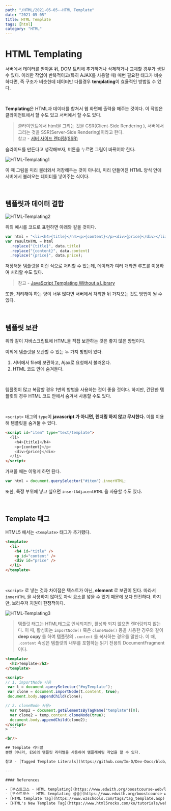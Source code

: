 ---
path: "/HTML/2021-05-05--HTML Template"
date: "2021-05-05"
title: HTML Template
tags: [html]
category: "HTML"
---

# HTML Templating

서버에서 데이터를 받아온 뒤, DOM 트리에 추가하거나 삭제하거나 교체할 경우가 생길 수 있다. 이러한 작업이 반복적이고(특히 AJAX를 사용할 때) 매번 필요한 태그가 비슷하다면, 즉 구조가 비슷한데 데이터만 다를경우 **templating**이 효율적인 방법일 수 있다.

<br/>

**Templating**은 HTML과 데이터를 합쳐서 웹 화면에 출력을 해주는 것이다. 이 작업은 클라이언트에서 할 수도 있고 서버에서 할 수도 있다.
> 클라이언트에서 html을 그리는 것을 CSR(Client-Side Rendering ), 서버에서 그리는 것을 SSR(Server-Side Rendering)이라고 한다.<br/>참고 - [서버 사이드 렌더링(SSR)](https://github.com/Im-D/Dev-Docs/blob/master/Performance/%EC%84%9C%EB%B2%84%20%EC%82%AC%EC%9D%B4%EB%93%9C%20%EB%A0%8C%EB%8D%94%EB%A7%81(SSR).md#%ED%81%B4%EB%9D%BC%EC%9D%B4%EC%96%B8%ED%8A%B8-%EC%82%AC%EC%9D%B4%EB%93%9C-%EB%A0%8C%EB%8D%94%EB%A7%81-vs-%EC%84%9C%EB%B2%84-%EC%82%AC%EC%9D%B4%EB%93%9C-%EB%A0%8C%EB%8D%94%EB%A7%81)

슬라이드를 만든다고 생각해보자, 버튼을 누르면 그림이 바뀌어야 한다.

![HTML-Templating1](../assets/images/HTML-Templating1.png)

이 때 그림을 미리 불러와서 저장해두는 것이 아니라, 미리 만들어진 HTML 양식 안에 서버에서 불러오는 데이터를 넣어주는 식이다.

<br/>

## 템플릿과 데이터 결합

![HTML-Templating2](../assets/images/HTML-Templating2.png)

위의 예시를 코드로 표현하면 아래와 같을 것이다.

```js
var html = "<li><h4>{title}</h4><p>{content}</p><div>{price}</div></li>";
var resultHTML = html
  .replace("{title}", data.title)
  .replace("{content}", data.content)
  .replace("{price}", data.price);
```

저장해둔 템플릿을 이런 식으로 처리할 수 있는데, 데이터가 여러 개라면 루프를 이용하여 처리할 수도 있다.

> 참고 - [JavaScript Templating Without a Library](https://jonsuh.com/blog/javascript-templating-without-a-library/)

또한, 처리해야 하는 양이 너무 많다면 서버에서 처리한 뒤 가져오는 것도 방법이 될 수 있다.

<br/>

## 템플릿 보관

위와 같이 자바스크립트에 HTML을 직접 보관하는 것은 좋지 않은 방법이다.

이외에 템플릿을 보관할 수 있는 두 가지 방법이 있다.

1. 서버에서 file에 보관하고, Ajax로 요청해서 불러온다.
2. HTML 코드 안에 숨겨둔다.

<br/>

템플릿이 많고 복잡할 경우 1번의 방법을 사용하는 것이 좋을 것이다. 하지만, 간단한 템플릿의 경우 HTML 코드 안에서 숨겨서 사용할 수도 있다.

<br/>

`<script>` 태그의 `type`이 **javascript 가 아니면, 렌더링 하지 않고 무시한다.** 이를 이용해 템플릿을 숨겨둘 수 있다.

```html
<script id="item" type="text/template">
  <li>
    <h4>{title}</h4>
    <p>{content}</p>
    <div>{price}</div>
  </li>
</script>
```

가져올 때는 이렇게 하면 된다.

```js
var html = document.querySelector("#item").innerHTML;
```

또한, 특정 부위에 넣고 싶으면 `insertAdjacentHTML` 을 사용할 수도 있다.

<br/>

## Template 태그

HTML5 에서는 `<template>` 태그가 추가됐다.

```html
<template>
  <li>
    <h4 id="title" />
    <p id="content" />
    <div id="price" />
  </li>
</template>
```

<br/>

`<script>` 로 넣는 것과 차이점은 텍스트가 아닌, **element** 로 보관이 된다. 따라서 `innerHTML` 을 사용하지 않아도 자식 요소를 넣을 수 있기 때문에 보다 안전하다. 하지만, 브라우저 지원이 한정적이다.

![HTML-Templating3](../assets/images/HTML-Templating3.png)

> 템플릿 태그는 HTML태그로 인식되지만, 활성화 되지 않으면 렌더링되지 않는다. 이 때, 활성화는 `importNode()` 혹은 `cloneNode()` 등을 사용한 경우와 같이 **deep copy** 를 하여 템플릿의 `.content` 를 복사하는 경우를 말한다. 이 때, `.content` 속성은 템플릿의 내부를 포함하는 읽기 전용의 DocumentFragment 이다.
```html
<template>
  <h2>Template</h2>
</template>

<script>
// 1. importNode 사용
 var t = document.querySelector("#myTemplate");
 var clone = document.importNode(t.content, true);
 document.body.appendChild(clone);

// 2. cloneNode 사용>
  var temp2 = document.getElementsByTagName("template")[0];
  var clone2 = temp.content.cloneNode(true);
  document.body.appendChild(clone2);
</script>
> ```

<br/>

## Template 리터럴
뿐만 아니라, ES6의 템플릿 리터럴을 사용하여 템플레이팅 작업을 할 수 있다.

참고 - [Tagged Template Literals](https://github.com/Im-D/Dev-Docs/blob/master/ECMAScript/Tagged_Template_Literals.md)

---

#### References

- [부스트코스 - HTML templating](https://www.edwith.org/boostcourse-web/lecture/16761/)
- [부스트코스 - HTML templating 실습](https://www.edwith.org/boostcourse-web/lecture/16761/)
- [HTML template Tag](https://www.w3schools.com/tags/tag_template.asp)
- [HTML's New Template Tag](https://www.html5rocks.com/ko/tutorials/webcomponents/template/)